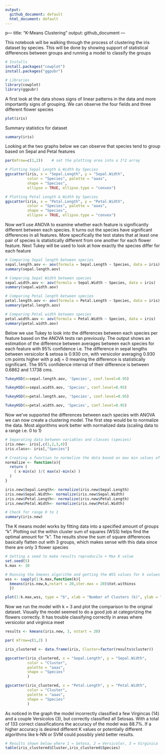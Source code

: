 ---
output:
  github_document: default
  html_document: default
---
p---
title: "K-Means Clustering"
output: github_document
---

This notebook will be walking through the process of clustering the iris dataset by species. This will be done by showing support of statistical differences between groups and running a model to classify the groups

```{r}
# Installs
install.packages("cowplot")
install.packages("ggpubr")
```

```{r}
# Libraries
library(cowplot)
library(ggpubr)
```

A first look at the data shows signs of linear patterns in the data and more importantly signs of grouping. We can observe the four fields and three different flower species
```{r}
plot(iris)
```
Summary statistics for dataset
```{r}
summary(iris)
```
Looking at the two graphs below we can observe that species tend to group based on Sepal and Petal features
```{r}
par(mfrow=c(1,2))    # set the plotting area into a 1*2 array

# Plotting Sepal Length & Width by Species
ggscatter(iris, x = "Sepal.Length", y = "Sepal.Width",
          color = "Species", palette = "aaas",
          shape = "Species",
          ellipse = TRUE, ellipse.type = "convex")

# Plotting Petal Length & Width by Species
ggscatter(iris, x = "Petal.Length", y = "Petal.Width",
          color = "Species", palette = "aaas",
          shape = "Species",
          ellipse = TRUE, ellipse.type = "convex")

```
Now we'll use ANOVA to examine whether each feature is significantly different between each species. It turns out the species have significant differences in all features. More specifically the test states that at least one pair of species is statistically different from one another for each flower feature. Next Tukey will be used to look at how exactly the species differ for each feature

```{r}
# Comparing Sepal length between species
sepal.length.aov <- aov(formula = Sepal.Length ~ Species, data = iris)
summary(sepal.length.aov)

# Comparing Sepal Width between species
sepal.width.aov <- aov(formula = Sepal.Width ~ Species, data = iris)
summary(sepal.width.aov)

# Comparing Petal length between species
petal.length.aov <- aov(formula = Petal.Length ~ Species, data = iris)
summary(petal.length.aov)

# Comparing Petal width between species
petal.width.aov <- aov(formula = Petal.Width ~ Species, data = iris)
summary(petal.width.aov)
```
Below we use Tukey to look into the differences between each species per feature based on the ANOVA tests ran previously. The output shows an estimation of the difference between averages between each species for each feature with 95% confidence i.e. The difference in sepal lengths between versicolor & setosa is 0.930 cm, with versicolor averaging 0.930 cm points higher with p adj = 0 meaning the difference is statistically significant. The 95% confidence interval of their difference is between 0.6862 and 1.1738 cms.
```{r}
TukeyHSD(x=sepal.length.aov, 'Species', conf.level=0.95)

TukeyHSD(x=sepal.width.aov, 'Species', conf.level=0.95)

TukeyHSD(x=petal.length.aov, 'Species', conf.level=0.95)

TukeyHSD(x=petal.width.aov, 'Species', conf.level=0.95)

```
Now we've supported the differences between each species with ANOVA we can now create a clustering model. The first step would be to normalize the data. Most algorithms work better with normalized data (scaling data to a range i.e. 0 to 1)

```{r}
# Separating data between variables and classes (species)
iris.new<- iris[,c(1,2,3,4)]
iris.class<- iris[,"Species"]

# Creating a function to normalize the data based on max min values of each col
normalize <- function(x){
  return (
    ( x-min(x) )/( max(x)-min(x) )
  )
}

iris.new$Sepal.Length<- normalize(iris.new$Sepal.Length)
iris.new$Sepal.Width<- normalize(iris.new$Sepal.Width)
iris.new$Petal.Length<- normalize(iris.new$Petal.Length)
iris.new$Petal.Width<- normalize(iris.new$Petal.Width)

# Check for range 0 to 1
summary(iris.new)
```
The K means model works by fitting data into a specified amount of groups "k". Plotting out the within cluster sum of squares (WSS) helps find the optimal amount for "k". The results show the sum of square differences basically flatten out with 3 groups, which makes sense with this data since there are only 3 flower species
```{r}
# Setting a seed to make results reproducile + Max K value
set.seed(5)
k.max <- 10

# Running the kmeans algorithm and getting the WSS values for k values from 1-10
wss <- sapply(1:k.max,function(k){
  kmeans(iris.new,k,nstart = 20,iter.max = 20)$tot.withinss
  })

plot(1:k.max,wss, type = "b", xlab = "Number of Clusters (k)", ylab = "WSS")
```
Now we run the model with k = 3 and plot the comparison to the original dataset. Visually the model seemed to do a good job at categorizing the flowers correctly. It has trouble classifying correctly in areas where versicolor and virginica meet

```{r}
results <- kmeans(iris.new, 3, nstart = 20)

par( mfrow=c(1,2) )

iris_clustered <- data.frame(iris, Cluster=factor(results$cluster))

ggscatter(iris_clustered, x = "Sepal.Length", y = "Sepal.Width",
          color = "Cluster",
          palette = "aaas",
          shape = "Species"
          )

ggscatter(iris_clustered, x = "Petal.Length", y = "Petal.Width",
          color = "Cluster",
          palette = "aaas",
          shape = "Species"
          )
```
As noticed in the graph the model incorrectly classified a few Virgincas (14) and a couple Versicolos (3), but correctly classified all Setosas. With a total of 133 correct classifications the accuracy of the model was 88.7%. If a higher accuracy is desired different K values or potentially different algorithms like k-NN or SVM could possibly yield better results.

```{r}
# Results shown below where 1 = Setosa, 2 = Versicolor, 3 = Virginica
table(iris_clustered$Cluster,iris_clustered$Species)
```



